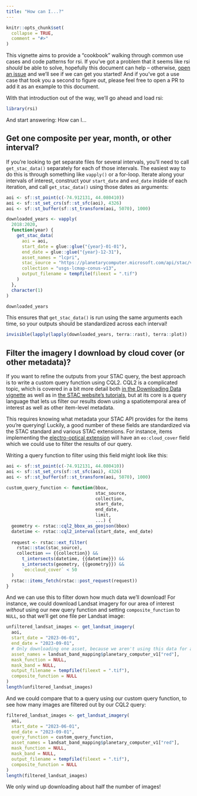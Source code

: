 ```yaml
---
title: "How can I...?"
---
```


```r
knitr::opts_chunk$set(
  collapse = TRUE,
  comment = "#>"
)
```

This vignette aims to provide a "cookbook" walking through common use cases and code patterns for rsi. If you've got a problem that it seems like rsi _should_ be able to solve, hopefully this document can help -- otherwise, [open an issue](https://github.com/Permian-Global-Research/rsi/issues) and we'll see if we can get you started! And if you've got a use case that took you a second to figure out, please feel free to open a PR to add it as an example to this document.

With that introduction out of the way, we'll go ahead and load rsi:

```r
library(rsi)
```

And start answering: How can I...

## Get one composite per year, month, or other interval?

If you're looking to get separate files for several intervals, you'll need to call `get_stac_data()` separately for each of those intervals. The easiest way to do this is through something like `vapply()` or a for-loop. Iterate along your intervals of interest, construct your `start_date` and `end_date` inside of each iteration, and call `get_stac_data()` using those dates as arguments:

```r
aoi <- sf::st_point(c(-74.912131, 44.080410))
aoi <- sf::st_set_crs(sf::st_sfc(aoi), 4326)
aoi <- sf::st_buffer(sf::st_transform(aoi, 5070), 1000)

downloaded_years <- vapply(
  2018:2020,
  function(year) {
    get_stac_data(
      aoi = aoi,
      start_date = glue::glue("{year}-01-01"),
      end_date = glue::glue("{year}-12-31"),
      asset_names = "lcpri",
      stac_source = "https://planetarycomputer.microsoft.com/api/stac/v1",
      collection = "usgs-lcmap-conus-v13",
      output_filename = tempfile(fileext = ".tif")
    )
  },
  character(1)
)

downloaded_years
```

This ensures that `get_stac_data()` is run using the same arguments each time, so your outputs should be standardized across each interval!

```r
invisible(lapply(lapply(downloaded_years, terra::rast), terra::plot))
```

## Filter the imagery I download by cloud cover (or other metadata)?

If you want to refine the outputs from your STAC query, the best approach is to write a custom query function using CQL2. CQL2 is a complicated topic, which is covered in a bit more detail both [in the Downloading Data vignette](https://permian-global-research.github.io/rsi/articles/Downloading-data-from-STAC-APIs-using-rsi.html#using-cql2-to-refine-queries-to-stac-apis) as well as in [the STAC website's tutorials](https://github.com/radiantearth/stac-site/blob/main/app/tutorials/r/2-using-rstac-and-cql2-to-query-stac-api/2-using-rstac-and-cql2-to-query-stac-api.en.md), but at its core is a query language that lets us filter our results down using a spatiotemporal area of interest as well as other item-level metadata.

This requires knowing what metadata your STAC API provides for the items you're querying! Luckily, a good number of these fields are standardized via the STAC standard and various STAC extensions. For instance, items implementing the [electro-optical extension](https://github.com/stac-extensions/eo) will have an `eo:cloud_cover` field which we could use to filter the results of our query.

Writing a query function to filter using this field might look like this:

```r
aoi <- sf::st_point(c(-74.912131, 44.080410))
aoi <- sf::st_set_crs(sf::st_sfc(aoi), 4326)
aoi <- sf::st_buffer(sf::st_transform(aoi, 5070), 1000)

custom_query_function <- function(bbox, 
                                  stac_source, 
                                  collection, 
                                  start_date, 
                                  end_date, 
                                  limit, 
                                  ...) {
  geometry <- rstac::cql2_bbox_as_geojson(bbox) 
  datetime <- rstac::cql2_interval(start_date, end_date)
  
  request <- rstac::ext_filter(
    rstac::stac(stac_source),
    collection == {{collection}} &&
      t_intersects(datetime, {{datetime}}) &&
      s_intersects(geometry, {{geometry}}) && 
      `eo:cloud_cover` < 50
  )
  rstac::items_fetch(rstac::post_request(request))
}
```

And we can use this to filter down how much data we'll download! For instance, we could download Landsat imagery for our area of interest _without_ using our new query function and setting `composite_function` to `NULL`, so that we'll get one file per Landsat image:

```r
unfiltered_landsat_images <- get_landsat_imagery(
  aoi,
  start_date = "2023-06-01",
  end_date = "2023-09-01",
  # Only downloading one asset, because we aren't using this data for anything
  asset_names = landsat_band_mapping$planetary_computer_v1["red"],
  mask_function = NULL,
  mask_band = NULL,
  output_filename = tempfile(fileext = ".tif"),
  composite_function = NULL
)
length(unfiltered_landsat_images)
```

And we could compare that to a query using our custom query function, to see how many images are filtered out by our CQL2 query:

```r
filtered_landsat_images <- get_landsat_imagery(
  aoi,
  start_date = "2023-06-01",
  end_date = "2023-09-01",
  query_function = custom_query_function,
  asset_names = landsat_band_mapping$planetary_computer_v1["red"],
  mask_function = NULL,
  mask_band = NULL,
  output_filename = tempfile(fileext = ".tif"),
  composite_function = NULL
)
length(filtered_landsat_images)
```

We only wind up downloading about half the number of images!
